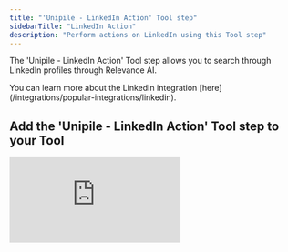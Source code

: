 ```yaml
---
title: "'Unipile - LinkedIn Action' Tool step"
sidebarTitle: "LinkedIn Action"
description: "Perform actions on LinkedIn using this Tool step"
---
```


The 'Unipile - LinkedIn Action' Tool step allows you to search through LinkedIn profiles through Relevance AI.

<Note>
  You can learn more about the LinkedIn integration [here](/integrations/popular-integrations/linkedin).
</Note>

## Add the 'Unipile - LinkedIn Action' Tool step to your Tool

<div style={{ width:"100%",position:"relative" }}>
<iframe src="https://app.supademo.com/embed/cmei2eup097hth3pyxr1n3iko" frameBorder="0" title="Add the Unipile - LinkedIn Action Tool step to your Tool" allow="clipboard-write" webkitallowfullscreen="true" mozallowfullscreen="true" allowfullscreen style={{ position:"absolute",top:0,left:0,width:"100%",height:"100%",border:"3px solid #5E43CE",borderRadius:"10px" }} />

</div>

You can add the 'Unipile - LinkedIn Action' Tool step to your Tool by:

1. Creating a new Tool, then searching for the 'Unipile - LinkedIn Action' Tool step
2. Click 'Expand' to see the full Tool step
3. Choose the Action you want to perform in the Action field
4. Connect or select your LinkedIn account in the 'LinkedIn Account' field
5. Enter the parameters for the action you selected, and then click 'Run step' to run the Tool step

## Parameters

Parameters differ for each action in this Tool step, but the LinkedIn account is always required. 

<Tabs>
  <Tab title="Get All Chats">
    <ParamField path="Before" type="string">
      A filter to target items created before the datetime (exclusive). Must be an ISO 8601 UTC datetime (YYYY-MM-DDTHH:MM:SS.sssZ).
    </ParamField>
    <ParamField path="After" type="string">
      A filter to target items created after the datetime (exclusive). Must be an ISO 8601 UTC datetime (YYYY-MM-DDTHH:MM:SS.sssZ).
    </ParamField>
    <ParamField path="Cursor" type="string">
      A cursor for pagination purposes. To get the next page of entries, you need to make a new request and fulfill this field with the cursor received in the previous request. This process should be repeated until all entries have been retrieved.
    </ParamField>
    <ParamField path="Limit" type="string">
      The maximum number of results to return. This can be between 1 to 250.
    </ParamField>
  </Tab>
  <Tab title="Get All Messages From Chat">
    <ParamField path="Chat ID" type="string">
      The ID of the chat.
    </ParamField>
    <ParamField path="Before" type="string">
      A filter to target items created before the datetime (exclusive). Must be an ISO 8601 UTC datetime (YYYY-MM-DDTHH:MM:SS.sssZ).
    </ParamField>
    <ParamField path="After" type="string">
      A filter to target items created after the datetime (exclusive). Must be an ISO 8601 UTC datetime (YYYY-MM-DDTHH:MM:SS.sssZ).
    </ParamField>
    <ParamField path="Cursor" type="string">
      A cursor for pagination purposes. To get the next page of entries, you need to make a new request and fulfill this field with the cursor received in the previous request. This process should be repeated until all entries have been retrieved.
    </ParamField>
    <ParamField path="Limit" type="string">
      The maximum number of results to return. This can be between 1 to 250.
    </ParamField>
  </Tab>
  <Tab title="Get User Profile">
    <ParamField path="Username" type="string" required>
      The username of who you wish to message. This can be found in their profile URL after https://www.linkedin.com/in/
    </ParamField>
    <ParamField path="Notify" type="checkbox">
      Whether the profile visit should be notified to the viewee or not. Default is false.
    </ParamField>
  </Tab>
  <Tab title="Create A Post">
    <ParamField path="Caption" type="string">
      The caption to your post.
    </ParamField>
    <ParamField path="Attachments" type="string">
      The attachments to your post.
    </ParamField>
  </Tab>
  <Tab title="Send Comment">
    <ParamField path="Post ID" type="string" required>
      The ID of the post to comment on
    </ParamField>
    <ParamField path="Text" type="string" required>
      The caption for your comment.
    </ParamField>
  </Tab>
  <Tab title="Get InMail Balance">
    No parameters are available for this action.
  </Tab>
  <Tab title="Send Invitation">
    <ParamField path="Username" type="string" required>
      The username of who you wish to message. This can be found in their profile URL after https://www.linkedin.com/in/
    </ParamField>
    <ParamField path="Message" type="string" required>
      A message to go with the invitation. This is max. 200 characters for free accounts, and max. 300 characters for Premium accounts.
    </ParamField>
    <ParamField path="Conversation ID" type="string">
      The conversation you would like messages sent to.
    </ParamField>
  </Tab>
  <Tab title="Send Message In A Chat">
    <ParamField path="Chat ID" type="string" required>
      The ID of the chat.
    </ParamField>
    <ParamField path="Text" type="string" required>
      The message you wish to send.
    </ParamField>
  </Tab>
  <Tab title="Start New Chat">
    <ParamField path="Account Type" type="dropdown" required>
      Choose from Classic, Recruiter and Sales Navigator.
    </ParamField>
    <ParamField path="Username" type="string" required>
      The username of who you wish to message. This can be found in their profile URL after https://www.linkedin.com/in/
    </ParamField>
    <ParamField path="Title" type="string">
      Add a title to the message.
    </ParamField>
    <ParamField path="Text" type="string" required>
      The message you wish to send.
    </ParamField>
  </Tab>
</Tabs>

## Frequently asked questions (FAQs)

<AccordionGroup>
  <Accordion title="Why are LinkedIn Tools so expensive?">
    This Tool uses [Unipile](https://unipile.com/) to perform actions in LinkedIn. The credits charged are to cover the cost of this service through Unipile. We recommend upgrading to a subscription in order to use this Tool.
  </Accordion>
</AccordionGroup>